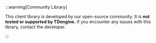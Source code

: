 :::warning[Community Library]

This client library is developed by our open-source community. It is **not tested or supported by TDengine.** If you encounter any issues with this library, contact the developer.

:::